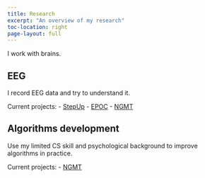 ```yaml
---
title: Research
excerpt: "An overview of my research"
toc-location: right
page-layout: full
---
```


I work with brains.

## EEG {#eeg}

I record EEG data and try to understand it.

Current projects:
- [StepUp](../projects#stepup)
- [EPOC](../projects#epoc)
- [NGMT](../projects#ngmt)

## Algorithms development {#algorithms}

Use my limited CS skill and psychological background to improve algorithms in practice.

Current projects:
- [NGMT](../projects#ngmt)



